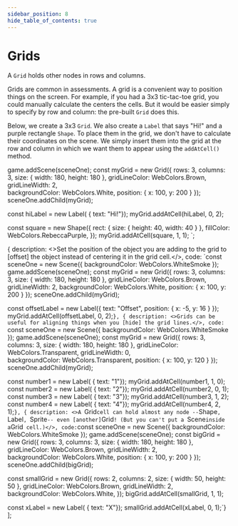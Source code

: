 ```yaml
---
sidebar_position: 8
hide_table_of_contents: true
---
```



# Grids

A `Grid` holds other nodes in rows and columns.

Grids are common in assessments. A grid is a convenient way to position things on the screen. For example, if you had a 3x3 tic-tac-toe grid, you could manually calculate the centers the cells. But it would be easier simply to specify by row and column: the pre-built `Grid` does this.

Below, we create a 3x3 `Grid`. We also create a `Label` that says "Hi!" and a purple rectangle `Shape`. To place them in the grid, we don't have to calculate their coordinates on the scene. We simply insert them into the grid at the row and column in which we want them to appear using the `addAtCell()` method.


game.addScene(sceneOne);
const myGrid = new Grid({
    rows: 3, columns: 3,
    size: { width: 180, height: 180 },
    gridLineColor: WebColors.Brown,
    gridLineWidth: 2,    
    backgroundColor: WebColors.White,
    position: { x: 100, y: 200 }
}); 
sceneOne.addChild(myGrid);
 
const hiLabel = new Label( { text: "Hi!"});
myGrid.addAtCell(hiLabel, 0, 2);
 
const square = new Shape({
    rect: { size: { height: 40, width: 40 } },
    fillColor: WebColors.RebeccaPurple,
});
myGrid.addAtCell(square, 1, 1);
`;

{ description: <>Set the position of the object you are adding to the grid to [offset] the object instead of centering it in the grid cell.</>,
code: `const sceneOne = new Scene({ backgroundColor: WebColors.WhiteSmoke });
game.addScene(sceneOne);
const myGrid = new Grid({
    rows: 3, columns: 3,
    size: { width: 180, height: 180 },
    gridLineColor: WebColors.Brown,
    gridLineWidth: 2,
    backgroundColor: WebColors.White,
    position: { x: 100, y: 200 }
});
sceneOne.addChild(myGrid);
 
const offsetLabel = new Label({
    text: "Offset",
    position: { x: -5, y: 16 }
});
myGrid.addAtCell(offsetLabel, 0, 2);`},
{ description: <>Grids can be useful for aligning things when you [hide] the grid lines.</>,
code: `const sceneOne = new Scene({ backgroundColor: WebColors.WhiteSmoke });
game.addScene(sceneOne);
const myGrid = new Grid({
    rows: 3, columns: 3,
    size: { width: 180, height: 180 },
    gridLineColor: WebColors.Transparent,
    gridLineWidth: 0,    
    backgroundColor: WebColors.Transparent,
    position: { x: 100, y: 120 }
}); 
sceneOne.addChild(myGrid);
 
const number1 = new Label( { text: "1"});
myGrid.addAtCell(number1, 1, 0);
const number2 = new Label( { text: "2"});
myGrid.addAtCell(number2, 0, 1);
const number3 = new Label( { text: "3"});
myGrid.addAtCell(number3, 1, 2);
const number4 = new Label( { text: "4"});
myGrid.addAtCell(number4, 2, 1);`},
{ description: <>A `Grid` cell can hold almost any node -- `Shape`, `Label`, `Sprite` -- even [another] `Grid`! (But you can't put a `Scene` inside a `Grid` cell.)</>,
code:`const sceneOne = new Scene({ backgroundColor: WebColors.WhiteSmoke });
game.addScene(sceneOne);
const bigGrid = new Grid({
    rows: 3, columns: 3,
    size: { width: 180, height: 180 },
    gridLineColor: WebColors.Brown,
    gridLineWidth: 2,    
    backgroundColor: WebColors.White,
    position: { x: 100, y: 200 }
}); 
sceneOne.addChild(bigGrid);
 
const smallGrid = new Grid({
    rows: 2, columns: 2,
    size: { width: 50, height: 50 },
    gridLineColor: WebColors.Brown,
    gridLineWidth: 2,    
    backgroundColor: WebColors.White,
});
bigGrid.addAtCell(smallGrid, 1, 1);
 
const xLabel = new Label( { text: "X"});
smallGrid.addAtCell(xLabel, 0, 1);`}
];

<CodeExample code={code} more={more} template={template}/>
